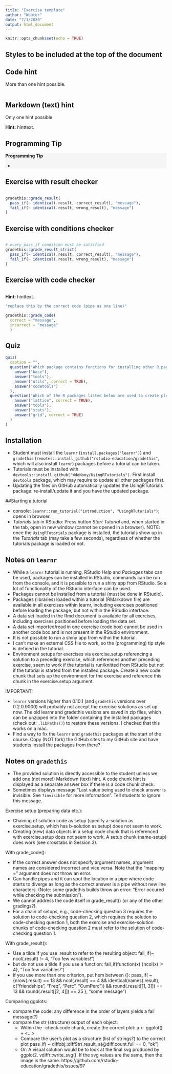 ```yaml
---
title: "Exercise template"
author: "Wouter"
date: "7/1/2020"
output: html_document
---
```


```r
knitr::opts_chunk$set(echo = TRUE)
```

## Styles to be included at the top of the document
<!-- Define programming tip style -->
<style>
.tip {
  background-color: #f5f5f5;
}
</style>

<!-- Define question style -->
<style>
.question {
  color: #5A9DDB;
}
</style>


## Code hint

More than one hint possible.

```r

```

## Markdown (text) hint

Only one hint possible.

<div id="exerciselabel-hint">
__Hint:__ hinttext.
</div>

## Programming Tip

<div class="tip" >
__Programming Tip__

- 
</div>

## Exercise with result checker

<div class="question" >
</div>

```r

```

```r
gradethis::grade_result(
  pass_if(~ identical(.result, correct_result), "message"),
  fail_if(~ identical(.result, wrong_result), "message")
)
```

## Exercise with conditions checker

<div class="question" >
</div>

```r

```

```r
# every pass_if condition must be satisfied
gradethis::grade_result_strict(
  pass_if(~ identical(.result, correct_result), "message"),
  fail_if(~ identical(.result, wrong_result), "message")
)
```

## Exercise with code checker

<div class="question">
</div>

```r

```

<!-- To hide the solution, use a textual hint. -->
<div id="exerciselabel-hint">
__Hint:__ hinttext.
</div>

```r
"replace this by the correct code (pipe as one line)"
```

```r
gradethis::grade_code(
  correct = "message", 
  incorrect = "message"
  )
```

## Quiz

```r
quiz(
  caption = "",
  question("Which package contains functions for installing other R packages?",
    answer("base"),
    answer("tools"),
    answer("utils", correct = TRUE),
    answer("codetools")
  ),
  question("Which of the R packages listed below are used to create plots?",
    answer("lattice", correct = TRUE),
    answer("tools"),
    answer("stats"),
    answer("grid", correct = TRUE)
  )
)
```

## Installation

- Student must install the `learnr` (`install.packages("learnr")`) and `gradethis` (`remotes::install_github("rstudio-education/gradethis"`, which will also install `learnr`) packages before a tutorial can be taken.
- Tutorials must be installed with `devtools::install_github("WdeNooy/UsingRTutorials")`. First install `devtools` package, which may require to update all other packages first.
- Updating the files on GitHub automatically updates the UsingRTutorials package: re-install/update it and you have the updated package.

##Starting a tutorial

- console: `learnr::run_tutorial("introduction", "UsingRTutorials")`; opens in browser.
- _Tutorials_ tab in RStudio: Press button _Start Tutorial_ and, when started in the tab, open in new window (cannot be opened in a browser). NOTE: once the `UsingRTutorials` package is installed, the tutorials show up in the _Tutorials_ tab (may take a few seconds), regardless of whether the tutorials package is loaded or not.

## Notes on `learnr`

- While a `learnr` tutorial is running, RStudio _Help_ and _Packages_ tabs can be used, packages can be installed in RStudio, commands can be run from the console, and it is possible to run a shiny app from RStudio. So a lot of functionality of the RStudio interface can be used. 
-	Packages cannot be installed from a tutorial (must be done in RStudio). 
-	Packages (libraries) loaded within a tutorial (RMarkdown file) are available in all exercises within learnr, including exercises positioned before loading the package, but not within the RStudio interface. 
-	A data set loaded in the Rmd document is available for all exercises, including exercises positioned before loading the data set.
-	A data set imported/read in one exercise (code box) cannot be used in another code box and is not present in the RStudio environment.
- It is not possible to run a shiny app from within the tutorial.
-	I can’t make an external CSS file to work, so the (programming) tip style is defined in the tutorial.
- Environment setups for exercises via exercise.setup referencing a solution to a preceding exercise, which references another preceding exercise, seem to work if the tutorial is run/knitted from RStudio but not if the tutorial is started from the installed package. Create a new code chunk that sets up the environment for the exercise and reference this chunk in the exercise.setup argument.

IMPORTANT:

- `learnr` versions higher than 0.10.1 (and `gradethis` versions over 0.2.0.9000) will probably not accept the exercise solutions as set up now. The old learnr and gradethis vesions are saved in zip files, which can be unzipped into the folder containing the installed packages (check out: `.libPaths()`) to restore these versions. I checked that this works on a mac.
- Find a way to fix the `learnr` and `gradethis` packages at the start of the course. Copy (NOT fork) the GitHub sites to my GitHub site and have students install the packages from there?

## Notes on `gradethis`

-	The provided solution is directly accessible to the student unless we add one (not more!) Markdown (text) hint. A code chunk hint is displayed as a separate answer box if there is a code chunk check.
-	Sometimes displays message “Last value being used to check answer is invisible. See `?invisible` for more information”. Tell students to ignore this message.

Exercise setup (preparing data etc.):

- Chaining of solution code as setup (specify a-solution as exercise.setup, which has b-solution as setup) does not seem to work.
- Creating (new) data objects in a setup code chunk that is referenced with exercise.setup does not seem to work. A setup chunk (name-setup) does work (see crosstabs in Session 3).

With grade_code(): 

-	If the correct answer does not specify argument names, argument names are considered incorrect and vice versa. Note that the “mapping =” argument does not throw an error.
- Can handle pipes and it can spot the location in a pipe where code starts to diverge as long as the correct answer is a pipe without new line characters. (Note: some gradethis builds throw an error: “Error occured while checking the submission”).
-	We cannot address the code itself in grade_result() (or any of the other gradings?).
- For a chain of setups, e.g., code-checking question 3 requires the solution to code-checking question 2, which requires the solution to code-checking question 1, both the exercise and exercise-solution chunks of code-checking question 2 must refer to the solution of code-checking question 1.
	  
With grade_result(): 

- Use a tilde if you use .result to refer to the resulting object:
    fail_if(~ ncol(.result) != 4, "Too few variables!”)
- but do not use a tilde if you use a function:
    fail_if(function(x) {ncol(x) != 4}, "Too few variables!”)
-	if you use more than one criterion, put hem between {}:
    pass_if( ~ {nrow(.result) == 13 && ncol(.result) == 4 && identical(names(.result), c("friendships", "Freq", "Perc", "CumPerc")) && round(.result[[1, 3]]) == 13  && round(.result[[2, 4]]) == 25 }, “some message”)

Comparing ggplots: 

- compare the code: any difference in the order of layers yields a fail message(?)
- compare the str (structure) output of each object:
    +	Within the –check code chunk, create the correct plot:
      a <- ggplot() + <…>
    +	Compare the user’s plot as a structure (list of strings?) to the correct plot
      pass_if( ~ diffobj::diffStr(.result, a)@diff.count.full == 0, "ok")
    +	Or: A visual solution would be to look at the final svg produced by ggplot2. vdiffr::write_svg(). If the svg values are the same, then the image is the same.  https://github.com/rstudio-education/gradethis/issues/97 

